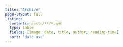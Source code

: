 ```yaml
---
title: "Archive"
page-layout: full
listing:
  contents: posts/**/*.qmd
  type: table
  fields: [image, date, title, author, reading-time]
  sort: 'date asc'
---
```

